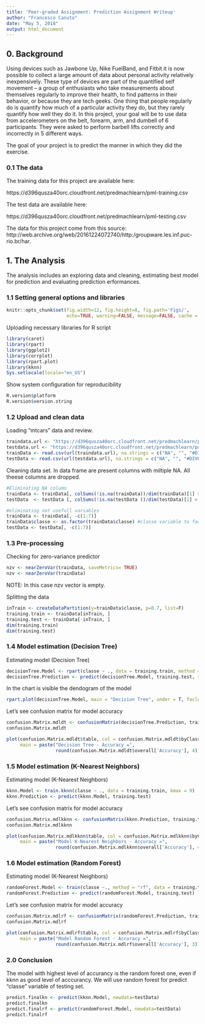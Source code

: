 ```yaml
---
title: 'Peer-graded Assignment: Prediction Assignment Writeup'
author: "Francesco Canuto"
date: "May 5, 2018"
output: html_document
---
```


## 0. Background
Using devices such as Jawbone Up, Nike FuelBand, and Fitbit it is now possible to collect a large amount of data about personal activity relatively inexpensively. These type of devices are part of the quantified self movement – a group of enthusiasts who take measurements about themselves regularly to improve their health, to find patterns in their behavior, or because they are tech geeks. One thing that people regularly do is quantify how much of a particular activity they do, but they rarely quantify how well they do it. In this project, your goal will be to use data from accelerometers on the belt, forearm, arm, and dumbell of 6 participants. They were asked to perform barbell lifts correctly and incorrectly in 5 different ways. 

The goal of your project is to predict the manner in which they did the exercise.

### 0.1 The data

The training data for this project are available here:

https://d396qusza40orc.cloudfront.net/predmachlearn/pml-training.csv

The test data are available here:

https://d396qusza40orc.cloudfront.net/predmachlearn/pml-testing.csv


The data for this project come from this source: http://web.archive.org/web/20161224072740/http:/groupware.les.inf.puc-rio.br/har. 


## 1. The Analysis
The analysis includes an exploring data and cleaning, estimating best model for prediction and evaluating prediction erformances.

### 1.1 Setting general options and libraries

```r
knitr::opts_chunk$set(fig.width=12, fig.height=8, fig.path='Figs/',
                      echo=TRUE, warning=FALSE, message=FALSE, cache = TRUE)
```

Uploading necessary libraries for R script
```r
library(caret) 
library(rpart)
library(ggplot2)
library(corrplot)
library(rpart.plot)
library(kknn)
Sys.setlocale(locale="en_US")
```

Show system configuration for reproducibility
```r
R.version$platform
R.version$version.string
```

### 1.2 Upload and clean data

Loading "mtcars" data and review.
```r
traindata.url <- "https://d396qusza40orc.cloudfront.net/predmachlearn/pml-training.csv"
testdata.url <- "https://d396qusza40orc.cloudfront.net/predmachlearn/pml-testing.csv"
trainData <- read.csv(url(traindata.url), na.strings = c("NA", "", "#DIV0!"))
testData <- read.csv(url(testdata.url), na.strings = c("NA", "", "#DIV0!"))
```

Cleaning data set. In data frame are present columns with miltiple NA. All theese columns are dropped.
```r
#Eliminating NA column
trainData <- trainData[, colSums(!is.na(trainData))/dim(trainData)[1] > 0.5]
testData  <- testData [, colSums(!is.na(testData ))/dim(testData)[1] > 0.5]

#eliminating not usefull variables
trainData <- trainData[, -c(1:7)]
trainData$classe <- as.factor(trainData$classe) #classe variable to factor
testData <- testData[, -c(1:7)]
```

### 1.3 Pre-processing

Checking for zero-variance predictor
```r
nzv <- nearZeroVar(trainData, saveMetrics= TRUE)
nzv <- nearZeroVar(trainData)
```

NOTE: In this case nzv vector is empty.

Splitting the data
```r
inTrain <- createDataPartition(y=trainData$classe, p=0.7, list=F)
training.train <- trainData[inTrain, ]
training.test <- trainData[-inTrain, ]
dim(training.train)
dim(training.test)
```

### 1.4 Model estimation (Decision Tree)

Estimating model (Decision Tree)
```r
decisionTree.Model <- rpart(classe ~ ., data = training.train, method = "class")
decisionTree.Prediction <- predict(decisionTree.Model, training.test, type = "class")
```

In the chart is visible the dendogram of the model
```r
rpart.plot(decisionTree.Model, main = "Decision Tree", under = T, faclen = 0)
```

Let's see confusion matrix for model accuracy
```r
confusion.Matrix.mdldt <- confusionMatrix(decisionTree.Prediction, training.test$classe)
confusion.Matrix.mdldt

plot(confusion.Matrix.mdldt$table, col = confusion.Matrix.mdldt$byClass, 
     main = paste("Decision Tree - Accuracy =",
                  round(confusion.Matrix.mdldt$overall['Accuracy'], 4)))
```

### 1.5 Model estimation (K-Nearest Neighbors)

Estimating model (K-Nearest Neighbors)
```r
kknn.Model <- train.kknn(classe ~ ., data = training.train, kmax = 9)
kknn.Prediction <- predict(kknn.Model, training.test)
```

Let's see confusion matrix for model accuracy
```r
confusion.Matrix.mdlkknn <- confusionMatrix(kknn.Prediction, training.test$classe)
confusion.Matrix.mdlkknn

plot(confusion.Matrix.mdlkknn$table, col = confusion.Matrix.mdlkknn$byClass, 
     main = paste("Model K-Nearest Neighbors - Accuracy =",
                  round(confusion.Matrix.mdlkknn$overall['Accuracy'], 4)))
```

### 1.6 Model estimation (Random Forest)

Estimating model (K-Nearest Neighbors)
```r
randomForest.Model <- train(classe ~., method = "rf", data = training.train, verbose = FALSE, trControl = trainControl(method="cv"), number = 3)
randomForest.Prediction <- predict(randomForest.Model, training.test)
```

Let's see confusion matrix for model accuracy
```r
confusion.Matrix.mdlrf <- confusionMatrix(randomForest.Prediction, training.test$classe)
confusion.Matrix.mdlrf

plot(confusion.Matrix.mdlrf$table, col = confusion.Matrix.mdlrf$byClass, 
     main = paste("Model Random Forest - Accuracy =",
                  round(confusion.Matrix.mdlrf$overall['Accuracy'], 3)))

```


### 2.0 Conclusion
The model with highest level of accurancy is the random forest one, even if kknn as good level of acccurancy. We will use random forest for predict "classe" variable of testing set.

```r
predict.finalkn <- predict(kknn.Model, newdata=testData)
predict.finalkn
predict.finalrf <- predict(randomForest.Model, newdata=testData)
predict.finalrf
```